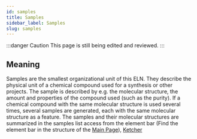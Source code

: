 ```yaml
---
id: samples
title: Samples
sidebar_label: Samples
slug: samples
---
```


:::danger Caution 
This page is still being edited and reviewed.
::: 

## Meaning 

Samples are the smallest organizational unit of this ELN. They describe the physical unit of a chemical compound used for a synthesis or other projects. The sample is described by e.g. the molecular structure, the amount and properties of the compound used (such as the purity). If a chemical compound with the same molecular structure is used several times, several samples are generated, each with the same molecular structure as a feature. The samples and their molecular structures are summarized in the samples list access from the element bar (Find the element bar in the structure of the [Main Page](https://eln.chemotion.net/chemotionsaurus/docs/eln/structure#main-page)),
[Ketcher](./eln/ketcher.mdx)
